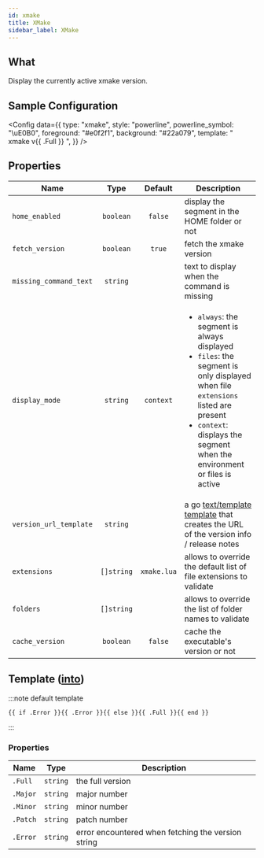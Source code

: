 ```yaml
---
id: xmake
title: XMake
sidebar_label: XMake
---
```


## What

Display the currently active xmake version.

## Sample Configuration


<Config
  data={{
    type: "xmake",
    style: "powerline",
    powerline_symbol: "\uE0B0",
    foreground: "#e0f2f1",
    background: "#22a079",
    template: " xmake v{{ .Full }} ",
  }}
/>

## Properties

| Name                   | Type       | Default     | Description                                                                                                                                                                                                                          |
| ---------------------- | :--------: | :---------: | ------------------------------------------------------------------------------------------------------------------------------------------------------------------------------------------------------------------------------------ |
| `home_enabled`         | `boolean`  | `false`     | display the segment in the HOME folder or not                                                                                                                                                                                        |
| `fetch_version`        | `boolean`  | `true`      | fetch the xmake version                                                                                                                                                                                                            |
| `missing_command_text` | `string`   |             | text to display when the command is missing                                                                                                                                                                                          |
| `display_mode`         | `string`   | `context`   | <ul><li>`always`: the segment is always displayed</li><li>`files`: the segment is only displayed when file `extensions` listed are present</li><li>`context`: displays the segment when the environment or files is active</li></ul> |
| `version_url_template` | `string`   |             | a go [text/template][go-text-template] [template][templates] that creates the URL of the version info / release notes                                                                                                                |
| `extensions`           | `[]string` | `xmake.lua` | allows to override the default list of file extensions to validate                                                                                                                                                                   |
| `folders`              | `[]string` |             | allows to override the list of folder names to validate                                                                                                                                                                              |
| `cache_version`        | `boolean`  | `false`     | cache the executable's version or not                                                                                                                                                                                                |

## Template ([into][templates])

:::note default template

```template
{{ if .Error }}{{ .Error }}{{ else }}{{ .Full }}{{ end }}
```

:::

### Properties

| Name     | Type     | Description                                        |
| -------- | -------- | -------------------------------------------------- |
| `.Full`  | `string` | the full version                                   |
| `.Major` | `string` | major number                                       |
| `.Minor` | `string` | minor number                                       |
| `.Patch` | `string` | patch number                                       |
| `.Error` | `string` | error encountered when fetching the version string |

[go-text-template]: https://golang.org/pkg/text/template/
[templates]: configuration/templates.mdx
